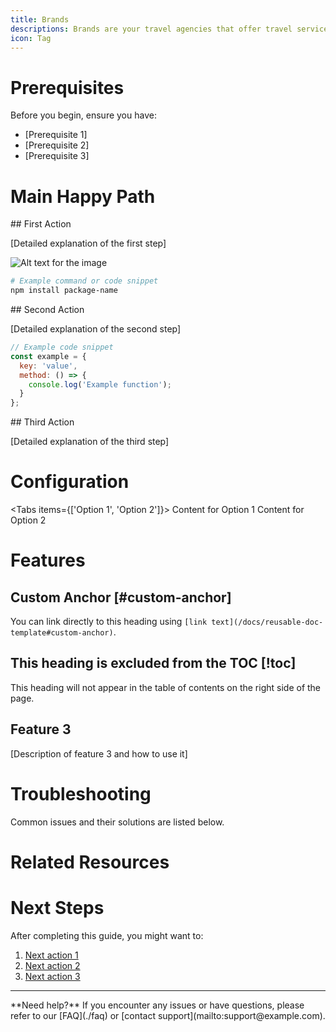 ```yaml
---
title: Brands
descriptions: Brands are your travel agencies that offer travel services.
icon: Tag
---
```


# Prerequisites

Before you begin, ensure you have:

- [Prerequisite 1]
- [Prerequisite 2] 
- [Prerequisite 3]

# Main Happy Path

<Steps>

<Step>
## First Action

[Detailed explanation of the first step]

![Alt text for the image](/images/travel-agent/travel-package.png)

```bash
# Example command or code snippet
npm install package-name
```
</Step>
<Step>
## Second Action

[Detailed explanation of the second step]

```javascript
// Example code snippet
const example = {
  key: 'value',
  method: () => {
    console.log('Example function');
  }
};
```
</Step>
<Step>
## Third Action

[Detailed explanation of the third step]
</Step>
</Steps>

# Configuration

<Tabs items={['Option 1', 'Option 2']}>
  <Tab value="Option 1">
    Content for Option 1
  </Tab>
  <Tab value="Option 2">
    Content for Option 2
  </Tab>
</Tabs>


# Features

## Custom Anchor [#custom-anchor]

You can link directly to this heading using `[link text](/docs/reusable-doc-template#custom-anchor)`.

## This heading is excluded from the TOC [!toc]

This heading will not appear in the table of contents on the right side of the page.

## Feature 3

[Description of feature 3 and how to use it]

# Troubleshooting

<Callout type="warn">
  Common issues and their solutions are listed below.
</Callout>

# Related Resources

<Cards>
  <Card
    href="./related-page"
    title="Related Page"
    description="Description of the related page"
  />
  <Card
    href="https://example.com"
    title="External Resource"
    description="Description of the external resource"
  />
</Cards>

# Next Steps

After completing this guide, you might want to:

1. [Next action 1](./next-page-1)
2. [Next action 2](./next-page-2)
3. [Next action 3](./next-page-3)

---

<Callout type="info">
  **Need help?** If you encounter any issues or have questions, please refer to our [FAQ](./faq) or [contact support](mailto:support@example.com).
</Callout>
